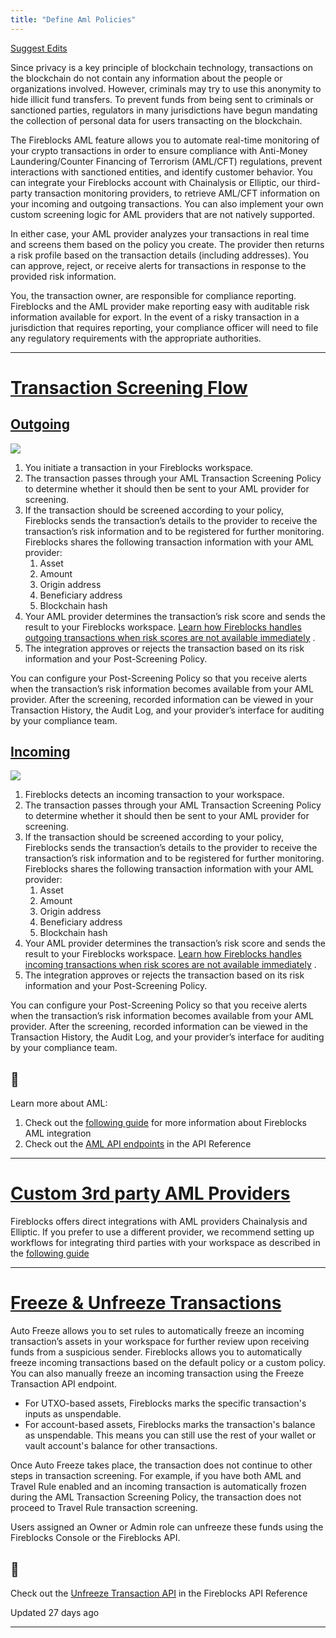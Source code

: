 ```yaml
---
title: "Define Aml Policies"
---
```


[Suggest Edits](/edit/define-aml-policies)

Since privacy is a key principle of blockchain technology, transactions on the blockchain do not contain any information about the people or organizations involved. However, criminals may try to use this anonymity to hide illicit fund transfers. To prevent funds from being sent to criminals or sanctioned parties, regulators in many jurisdictions have begun mandating the collection of personal data for users transacting on the blockchain.

The Fireblocks AML feature allows you to automate real-time monitoring of your crypto transactions in order to ensure compliance with Anti-Money Laundering/Counter Financing of Terrorism (AML/CFT) regulations, prevent interactions with sanctioned entities, and identify customer behavior. You can integrate your Fireblocks account with Chainalysis or Elliptic, our third-party transaction monitoring providers, to retrieve AML/CFT information on your incoming and outgoing transactions. You can also implement your own custom screening logic for AML providers that are not natively supported.

In either case, your AML provider analyzes your transactions in real time and screens them based on the policy you create. The provider then returns a risk profile based on the transaction details (including addresses). You can approve, reject, or receive alerts for transactions in response to the provided risk information.

You, the transaction owner, are responsible for compliance reporting. Fireblocks and the AML provider make reporting easy with auditable risk information available for export. In the event of a risky transaction in a jurisdiction that requires reporting, your compliance officer will need to file any regulatory requirements with the appropriate authorities.

  

* * *

  
# [Transaction Screening Flow](#transaction-screening-flow)
## [Outgoing](#outgoing)
  
![](https://files.readme.io/be6f9fe-outbound_AML.jpeg)

1.  You initiate a transaction in your Fireblocks workspace.
2.  The transaction passes through your AML Transaction Screening Policy to determine whether it should then be sent to your AML provider for screening.
3.  If the transaction should be screened according to your policy, Fireblocks sends the transaction’s details to the provider to receive the transaction’s risk information and to be registered for further monitoring. Fireblocks shares the following transaction information with your AML provider:
    1.  Asset
    2.  Amount
    3.  Origin address
    4.  Beneficiary address
    5.  Blockchain hash
4.  Your AML provider determines the transaction’s risk score and sends the result to your Fireblocks workspace. [Learn how Fireblocks handles outgoing transactions when risk scores are not available immediately](https://support.fireblocks.io/hc/en-us/articles/8332157003676-AML-Advanced-Configuration-settings#h_01H825711H0J4DQR4M53YMVY0Z) .
5.  The integration approves or rejects the transaction based on its risk information and your Post-Screening Policy.

You can configure your Post-Screening Policy so that you receive alerts when the transaction’s risk information becomes available from your AML provider. After the screening, recorded information can be viewed in your Transaction History, the Audit Log, and your provider’s interface for auditing by your compliance team.

## [Incoming](#incoming)
![](https://files.readme.io/9711b7f-inbound_AML.jpeg)

1.  Fireblocks detects an incoming transaction to your workspace.
2.  The transaction passes through your AML Transaction Screening Policy to determine whether it should then be sent to your AML provider for screening.
3.  If the transaction should be screened according to your policy, Fireblocks sends the transaction’s details to the provider to receive the transaction’s risk information and to be registered for further monitoring. Fireblocks shares the following transaction information with your AML provider:
    1.  Asset
    2.  Amount
    3.  Origin address
    4.  Beneficiary address
    5.  Blockchain hash
4.  Your AML provider determines the transaction’s risk score and sends the result to your Fireblocks workspace. [Learn how Fireblocks handles incoming transactions when risk scores are not available immediately](https://support.fireblocks.io/hc/en-us/articles/8332157003676-AML-Advanced-Configuration-settings#h_01H8256NXQ4HW6ERG72686CF30) .
5.  The integration approves or rejects the transaction based on its risk information and your Post-Screening Policy.

You can configure your Post-Screening Policy so that you receive alerts when the transaction’s risk information becomes available from your AML provider. After the screening, recorded information can be viewed in the Transaction History, the Audit Log, and your provider’s interface for auditing by your compliance team.

  
<Info>

## 📘

Learn more about AML:

1.  Check out the [following guide](https://support.fireblocks.io/hc/en-us/articles/360014290380-AML-Transaction-Screening-Monitoring) for more information about Fireblocks AML integration
2.  Check out the [AML API endpoints](/reference/updateamlscreeningconfiguration) in the API Reference

</Info>
  

* * *

  
# [Custom 3rd party AML Providers](#custom-3rd-party-aml-providers)

Fireblocks offers direct integrations with AML providers Chainalysis and Elliptic. If you prefer to use a different provider, we recommend setting up workflows for integrating third parties with your workspace as described in the [following guide](/docs/integrating-third-party-aml-providers)

  

* * *

# [Freeze & Unfreeze Transactions](#freeze--unfreeze-transactions)

Auto Freeze allows you to set rules to automatically freeze an incoming transaction’s assets in your workspace for further review upon receiving funds from a suspicious sender. Fireblocks allows you to automatically freeze incoming transactions based on the default policy or a custom policy. You can also manually freeze an incoming transaction using the Freeze Transaction API endpoint.

*   For UTXO-based assets, Fireblocks marks the specific transaction's inputs as unspendable.
*   For account-based assets, Fireblocks marks the transaction's balance as unspendable. This means you can still use the rest of your wallet or vault account's balance for other transactions.

Once Auto Freeze takes place, the transaction does not continue to other steps in transaction screening. For example, if you have both AML and Travel Rule enabled and an incoming transaction is automatically frozen during the AML Transaction Screening Policy, the transaction does not proceed to Travel Rule transaction screening.

Users assigned an Owner or Admin role can unfreeze these funds using the Fireblocks Console or the Fireblocks API.

<Info>

## 📘

Check out the [Unfreeze Transaction API](/reference/freezetransaction) in the Fireblocks API Reference



</Info>

Updated 27 days ago

* * *